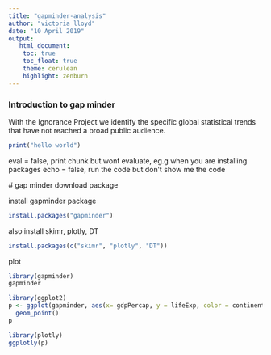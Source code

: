 ---
title: "gapminder-analysis"
author: "victoria lloyd"
date: "10 April 2019"
output: 
   html_document: 
    toc: true 
    toc_float: true
    theme: cerulean
    highlight: zenburn
---

### Introduction to gap minder

With the Ignorance Project we identify the specific global statistical trends that have not reached a broad public audience. 

```{r, chunk-label, fig.height=4}
print("hello world")
```
 eval = false, print chunk but wont evaluate, eg.g when you are installing packages
  echo = false, run the code but don't show me the code 
  
  # gap minder download package
  
  install gapminder package
  
```{r, eval=FALSE}
install.packages("gapminder")
```
  
  also install skimr, plotly, DT
  
```{r, eval=FALSE}
install.packages(c("skimr", "plotly", "DT"))
```
  
  plot 
```{r}
library(gapminder)
gapminder
```
  
  
```{r}
library(ggplot2)
p <- ggplot(gapminder, aes(x= gdpPercap, y = lifeExp, color = continent))+
  geom_point()
p
```
  
```{r}
library(plotly)
ggplotly(p)
```
  
  